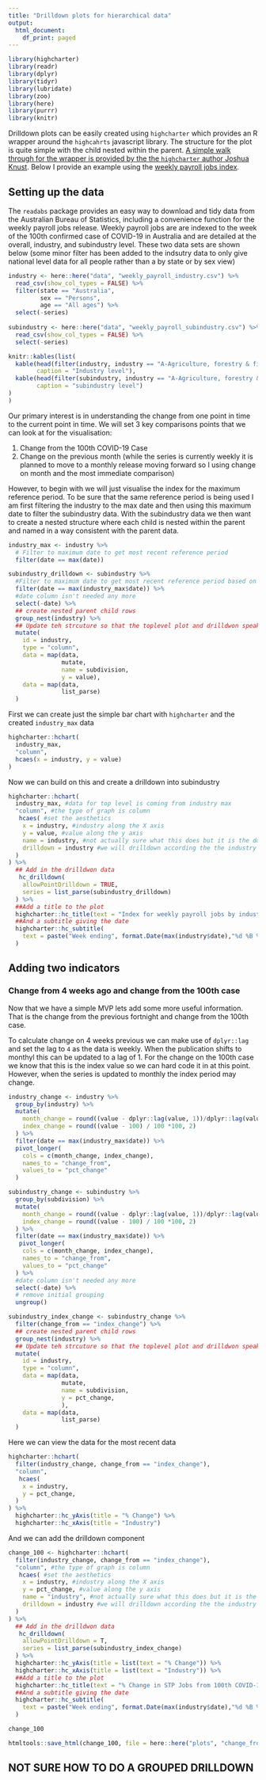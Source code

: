 ---
title: "Drilldown plots for hierarchical data"
output:
  html_document:
    df_print: paged
---

```{r load, message=FALSE, warnings = FALSE}
library(highcharter)
library(readr)
library(dplyr)
library(tidyr)
library(lubridate)
library(zoo)
library(here)
library(purrr)
library(knitr)
```

Drilldown plots can be easily created using `highcharter` which provides an R wrapper around the `highcahrts` javascript library. The structure for the plot is quite simple with the child nested within the parent. [A simple walk through for the wrapper is provided by the the `highcharter` author Joshua Knust](https://jkunst.com/highcharter/articles/drilldown.html). Below I provide an example using the [weekly payroll jobs index](https://www.abs.gov.au/statistics/labour/earnings-and-work-hours/weekly-payroll-jobs-and-wages-australia/latest-release). 

## Setting up the data 

The `readabs` package provides an easy way to download and tidy data from the Australian Bureau of Statistics, including a convenience function for the weekly payroll jobs release. Weekly payroll jobs are are indexed to the week of the 100th confirmed case of COVID-19 in Australia and are detailed at the overall, industry, and subindustry level. These two data sets are shown below (some minor filter has been added to the indsutry data to only give national level data for all people rather than a by state or by sex view)

```{r loadin, message = FALSE, warnings = FALSE}
industry <- here::here("data", "weekly_payroll_industry.csv") %>% 
  read_csv(show_col_types = FALSE) %>% 
  filter(state == "Australia",
         sex == "Persons",
         age == "All ages") %>% 
  select(-series)
  
subindustry <- here::here("data", "weekly_payroll_subindustry.csv") %>% 
  read_csv(show_col_types = FALSE) %>% 
  select(-series) 
```

```{r echo = FALSE}
knitr::kables(list(
  kable(head(filter(industry, industry == "A-Agriculture, forestry & fishing")),
        caption = "Industry level"),
  kable(head(filter(subindustry, industry == "A-Agriculture, forestry & fishing")),
        caption = "subindustry level")
)
)

```

Our primary interest is in understanding the change from one point in time to the current point in time. We will set 3 key comparisons points that we can look at for the visualisation: 

1. Change from the 100th COVID-19 Case
3. Change on the previous month (while the series is currently weekly it is planned to move to a monthly release moving forward so I using change on month and the most immediate comparison)
  
However, to begin with we will just visualise the index for the maximum reference period. To be sure that the same reference period is being used I am first filtering the industry to the max date and then using this maximum date to filter the subindustry data. With the subindustry data we then want to create a nested structure where each child is nested within the parent and named in a way consistent with the parent data. 
```{r}

industry_max <- industry %>% 
  # Filter to maximum date to get most recent reference period
  filter(date == max(date)) 

subindustry_drilldown <- subindustry %>% 
  #Filter to maximum date to get most recent reference period based on the industry dataframe
  filter(date == max(industry_max$date)) %>% 
  #date column isn't needed any more
  select(-date) %>% 
  ## create nested parent child rows 
  group_nest(industry) %>% 
  ## Update teh strcuture so that the toplevel plot and drilldwon speak to eachother
  mutate(
    id = industry,
    type = "column",
    data = map(data, 
               mutate, 
               name = subdivision, 
               y = value),
    data = map(data,
               list_parse)
  )


```

First we can create just the simple bar chart with `highcharter` and the created `industry_max` data 

```{r}
highcharter::hchart(
  industry_max,
  "column",
  hcaes(x = industry, y = value)
)

```

Now we can build on this and create a drilldown into subindustry 
```{r}
highcharter::hchart(
  industry_max, #data for top level is coming from industry max
  "column", #the type of graph is column
   hcaes( #set the aesthetics
    x = industry, #industry along the X axis
    y = value, #value along the y axis
    name = industry, #not actually sure what this does but it is the doco
    drilldown = industry #we will drilldown according the the industry children 
  )
) %>% 
  ## Add in the drilldwon data
   hc_drilldown(
    allowPointDrilldown = TRUE,
    series = list_parse(subindustry_drilldown)
  ) %>% 
  ##Add a title to the plot
  highcharter::hc_title(text = "Index for weekly payroll jobs by industry and industry subdivision") %>% 
  ##And a subtitle giving the date
  highcharter::hc_subtitle(
    text = paste("Week ending", format.Date(max(industry$date),"%d %B %Y"))
  )
```

## Adding two indicators
### Change from 4 weeks ago and change from the 100th case 

Now that we have a simple MVP lets add some more useful information. That is the change from the previous fortnight and change from the 100th case. 

To calculate change on 4 weeks previous we can make use of `dplyr::lag` and set the lag to `4` as the data is weekly. When the publication shifts to monthyl this can be updated to a lag of 1. For the change on the 100th case we know that this is the index value so we can hard code it in at this point. However, when the series  is updated to monthly the index period may change. 


```{r}
industry_change <- industry %>% 
  group_by(industry) %>% 
  mutate(
    month_change = round((value - dplyr::lag(value, 1))/dplyr::lag(value, 1) *100, 2),
    index_change = round((value - 100) / 100 *100, 2)
  ) %>% 
  filter(date == max(industry_max$date)) %>% 
  pivot_longer(
    cols = c(month_change, index_change),
    names_to = "change_from",
    values_to = "pct_change"
  )

subindustry_change <- subindustry %>% 
  group_by(subdivision) %>% 
  mutate(
    month_change = round((value - dplyr::lag(value, 1))/dplyr::lag(value, 1) *100, 2),
    index_change = round((value - 100) / 100 *100, 2)
  ) %>% 
  filter(date == max(industry_max$date)) %>% 
   pivot_longer(
    cols = c(month_change, index_change),
    names_to = "change_from",
    values_to = "pct_change"
  ) %>% 
  #date column isn't needed any more
  select(-date) %>% 
  # remove initial grouping
  ungroup() 

subindustry_index_change <- subindustry_change %>% 
  filter(change_from == "index_change") %>% 
  ## create nested parent child rows 
  group_nest(industry) %>% 
  ## Update teh strcuture so that the toplevel plot and drilldwon speak to eachother
  mutate(
    id = industry,
    type = "column",
    data = map(data, 
               mutate, 
               name = subdivision, 
               y = pct_change,
               ),
    data = map(data,
               list_parse)
  )

```

Here we can view the data for the most recent data 
```{r}

highcharter::hchart(
  filter(industry_change, change_from == "index_change"),
  "column",
   hcaes(
    x = industry,
    y = pct_change,
  )
) %>% 
  highcharter::hc_yAxis(title = "% Change") %>% 
  highcharter::hc_xAxis(title = "Industry")

```

And we can add the drilldown component 
```{r}
change_100 <- highcharter::hchart(
  filter(industry_change, change_from == "index_change"),
  "column", #the type of graph is column
   hcaes( #set the aesthetics
    x = industry, #industry along the X axis
    y = pct_change, #value along the y axis
    name = "industry", #not actually sure what this does but it is the doco
    drilldown = industry #we will drilldown according the the industry children 
  )
) %>% 
  ## Add in the drilldwon data
   hc_drilldown(
    allowPointDrilldown = T,
    series = list_parse(subindustry_index_change)
  ) %>% 
  highcharter::hc_yAxis(title = list(text = "% Change")) %>% 
  highcharter::hc_xAxis(title = list(text = "Industry")) %>% 
  ##Add a title to the plot
  highcharter::hc_title(text = "% Change in STP Jobs from 100th COVID-19 Case" ) %>% 
  ##And a subtitle giving the date
  highcharter::hc_subtitle(
    text = paste("Week ending", format.Date(max(industry$date),"%d %B %Y"))
  )

change_100

htmltools::save_html(change_100, file = here::here("plots", "change_from_100_case.html"))
```

## NOT SURE HOW TO DO A GROUPED DRILLDOWN ##
